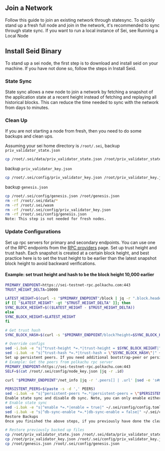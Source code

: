 ## Join a Network
Follow this guide to join an existing network through statesync. To quickly stand up a fresh full node and join in the network, it's recommended to sync through state sync. If you want to run a local instance of Sei, see Running a Local Node

## Install Seid Binary
To stand up a sei node, the first step is to download and install seid on your machine. If you have not done so, follow the steps in Install Seid.

### State Sync
State sync allows a new node to join a network by fetching a snapshot of the application state at a recent height instead of fetching and replaying all historical blocks. This can reduce the time needed to sync with the network from days to minutes.

### Clean Up
If you are not starting a node from fresh, then you need to do some backups and clean ups.

Assuming your sei home directory is `/root/.sei`, backup `priv_validator_state.json`
```bash
cp /root/.sei/data/priv_validator_state.json /root/priv_validator_state.json
```
backup `priv_validator_key.json`
```bash
cp /root/.sei/config/priv_validator_key.json /root/priv_validator_key.json
```
backup `genesis.json`
```bash
cp /root/.sei/config/genesis.json /root/genesis.json
rm -rf /root/.sei/data/*
rm -rf /root/.sei/wasm
rm -rf /root/.sei/config/priv_validator_key.json
rm -rf /root/.sei/config/genesis.json
Note: This step is not needed for fresh nodes.
```
### Update Configurations
Set up rpc servers for primary and secondary endpoints. You can use one of the RPC endpoints from the [RPC providers](../resources-tools-and-resources.mdx) page.
Set up trust height and trust hash. Each snapshot is created at a certain block height, and best practice here is to set the trust height to be earlier than the latest snapshot block height to avoid backward verifications.

#### Example: set trust height and hash to be the block height 10,000 earlier
```bash
PRIMARY_ENDPOINT=https://sei-testnet-rpc.polkachu.com:443
TRUST_HEIGHT_DELTA=10000

LATEST_HEIGHT=$(curl -s "$PRIMARY_ENDPOINT"/block | jq -r ".block.header.height")
if [[ "$LATEST_HEIGHT" -gt "$TRUST_HEIGHT_DELTA" ]]; then
SYNC_BLOCK_HEIGHT=$(($LATEST_HEIGHT - $TRUST_HEIGHT_DELTA))
else
SYNC_BLOCK_HEIGHT=$LATEST_HEIGHT
fi

# Get trust hash
SYNC_BLOCK_HASH=$(curl -s "$PRIMARY_ENDPOINT/block?height=$SYNC_BLOCK_HEIGHT" | jq -r ".block_id.hash")

# Override configs
sed -i.bak -e "s|^trust-height *=.*|trust-height = $SYNC_BLOCK_HEIGHT|" ~/.sei/config/config.toml
sed -i.bak -e "s|^trust-hash *=.*|trust-hash = \"$SYNC_BLOCK_HASH\"|" ~/.sei/config/config.toml
Set up persistent peers. If you need additional bootstrap-peer or persistent-peer (used for known good peers) in ~/.sei/config/config.toml.See Configure General Settings for more info about each peer field.
# Example: Get the peers from polkachu rpc server
PRIMARY_ENDPOINT=https://sei-testnet-rpc.polkachu.com:443
SELF=$(cat /root/.sei/config/node_key.json |jq -r .id)

curl "$PRIMARY_ENDPOINT"/net_info |jq -r '.peers[] | .url' |sed -e 's#mconn://##'|grep -v "$SELF"  > PEERS

PERSISTENT_PEERS=$(paste -s -d ',' PEERS)
sed -i.bak -e "s|^persistent-peers *=.*|persistent-peers = \"$PERSISTENT_PEERS\"|" ~/.sei/config/config.toml
Enable state sync and disable db sync. Note, you can only enable either state sync or db sync at a time.
# Enable state sync
sed -i.bak -e "s|^enable *=.*|enable = true|" ~/.sei/config/config.toml
sed -i.bak -e "s|^db-sync-enable *=.*|db-sync-enable = false|" ~/.sei/config/config.toml
Restore Backups
Once you finished the above steps, if you previously have done the clean up step, we need to restore the previously backed up files.

# Restore previously backed up files
cp /root/priv_validator_state.json /root/.sei/data/priv_validator_state.json
cp /root/priv_validator_key.json /root/.sei/config/priv_validator_key.json
cp /root/genesis.json /root/.sei/config/genesis.json
```